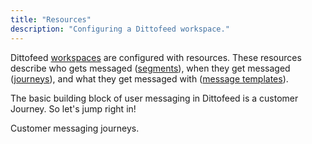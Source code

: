 ```yaml
---
title: "Resources"
description: "Configuring a Dittofeed workspace."
---
```


Dittofeed [workspaces](/resources/workspaces) are configured with resources. These resources describe who gets messaged ([segments](/resources/segments)), when they get messaged ([journeys](/resources/journeys)), and what they get messaged with ([message templates](/resources/message-templates)).

The basic building block of user messaging in Dittofeed is a customer Journey. So let's jump right in!

<Card title="Journeys" icon="split" color="#dc2626" href="/resources/journeys">
  Customer messaging journeys.
</Card>
